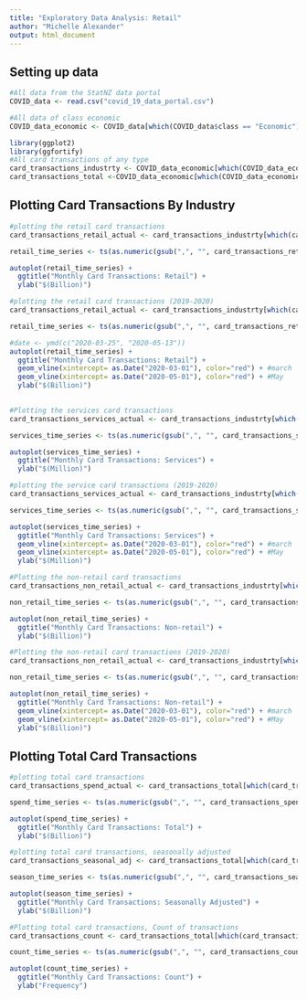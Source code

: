 ```yaml
---
title: "Exploratory Data Analysis: Retail"
author: "Michelle Alexander"
output: html_document
---
```


## Setting up data 

```r
#All data from the StatNZ data portal
COVID_data <- read.csv("covid_19_data_portal.csv")

#All data of class economic
COVID_data_economic <- COVID_data[which(COVID_data$class == "Economic"), ]
```

```r
library(ggplot2)
library(ggfortify)
#All card transactions of any type
card_transactions_industrty <- COVID_data_economic[which(COVID_data_economic$indicator_name == "Card transaction spend by industry"),]
card_transactions_total <-COVID_data_economic[which(COVID_data_economic$indicator_name == "Card transaction total spend"),]
```

## Plotting Card Transactions By Industry

```r
#plotting the retail card transactions
card_transactions_retail_actual <- card_transactions_industrty[which(card_transactions_industrty$series_name=="Retail (actual)"),]

retail_time_series <- ts(as.numeric(gsub(",", "", card_transactions_retail_actual$value)),start=c(2002,10),end=c(2020,6), frequency = 12)

autoplot(retail_time_series) +
  ggtitle("Monthly Card Transactions: Retail") +
  ylab("$(Billion)")
```

```r
#plotting the retail card transactions (2019-2020)
card_transactions_retail_actual <- card_transactions_industrty[which(card_transactions_industrty$series_name=="Retail (actual)"),]

retail_time_series <- ts(as.numeric(gsub(",", "", card_transactions_retail_actual$value[196:213])),start=c(2019,1),end=c(2020,6), frequency = 12)

#date <- ymd(c("2020-03-25", "2020-05-13"))
autoplot(retail_time_series) +
  ggtitle("Monthly Card Transactions: Retail") +
  geom_vline(xintercept= as.Date("2020-03-01"), color="red") + #march
  geom_vline(xintercept= as.Date("2020-05-01"), color="red") + #May
  ylab("$(Billion)")
  
```

```r
#Plotting the services card transactions
card_transactions_services_actual <- card_transactions_industrty[which(card_transactions_industrty$series_name=="Services (actual)"),]

services_time_series <- ts(as.numeric(gsub(",", "", card_transactions_services_actual$value)),start=c(2002,10), end=c(2020,6), frequency = 12)

autoplot(services_time_series) +
  ggtitle("Monthly Card Transactions: Services") +
  ylab("$(Million)")
```

```r
#plotting the service card transactions (2019-2020)
card_transactions_services_actual <- card_transactions_industrty[which(card_transactions_industrty$series_name=="Services (actual)"),]

services_time_series <- ts(as.numeric(gsub(",", "", card_transactions_services_actual$value[196:213])),start=c(2019,1),end=c(2020,6), frequency = 12)

autoplot(services_time_series) +
  ggtitle("Monthly Card Transactions: Services") +
  geom_vline(xintercept= as.Date("2020-03-01"), color="red") + #march
  geom_vline(xintercept= as.Date("2020-05-01"), color="red") + #May
  ylab("$(Million)")
```

```r
#Plotting the non-retail card transactions
card_transactions_non_retail_actual <- card_transactions_industrty[which(card_transactions_industrty$series_name=="Non-retail (actual)"),]

non_retail_time_series <- ts(as.numeric(gsub(",", "", card_transactions_non_retail_actual$value)), start=2003, frequency = 12)

autoplot(non_retail_time_series) +
  ggtitle("Monthly Card Transactions: Non-retail") +
  ylab("$(Billion)")
```
```r
#Plotting the non-retail card transactions (2019-2020)
card_transactions_non_retail_actual <- card_transactions_industrty[which(card_transactions_industrty$series_name=="Non-retail (actual)"),]

non_retail_time_series <- ts(as.numeric(gsub(",", "", card_transactions_non_retail_actual$value[196:213])),start=c(2019,1),end=c(2020,6), frequency = 12)

autoplot(non_retail_time_series) +
  ggtitle("Monthly Card Transactions: Non-retail") +
  geom_vline(xintercept= as.Date("2020-03-01"), color="red") + #march
  geom_vline(xintercept= as.Date("2020-05-01"), color="red") + #May
  ylab("$(Billion)")
```

## Plotting Total Card Transactions

```r
#plotting total card transactions
card_transactions_spend_actual <- card_transactions_total[which(card_transactions_total$series_name=="Spend (actual)"),]

spend_time_series <- ts(as.numeric(gsub(",", "", card_transactions_spend_actual$value)), start=c(2002,10),end=c(2020,6), frequency = 12)

autoplot(spend_time_series) +
  ggtitle("Monthly Card Transactions: Total") +
  ylab("$(Billion)")
```

```r
#plotting total card transactions, seasonally adjusted
card_transactions_seasonal_adj <- card_transactions_total[which(card_transactions_total$series_name=="Spend (seasonally adjusted)"),]

season_time_series <- ts(as.numeric(gsub(",", "", card_transactions_seasonal_adj$value)) ,start=c(2002,10),end=c(2020,6), frequency = 12)

autoplot(season_time_series) +
  ggtitle("Monthly Card Transactions: Seasonally Adjusted") +
  ylab("$(Billion)")
```

```r
#Plotting total card transactions, Count of transactions
card_transactions_count <- card_transactions_total[which(card_transactions_total$series_name=="Transactions (count)"),]

count_time_series <- ts(as.numeric(gsub(",", "", card_transactions_count$value)) ,start=c(2002,10),end=c(2020,6), frequency = 12)

autoplot(count_time_series) +
  ggtitle("Monthly Card Transactions: Count") +
  ylab("Frequency")

```

